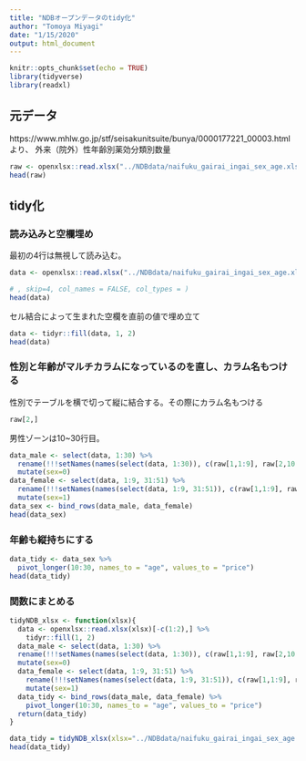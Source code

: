 ```yaml
---
title: "NDBオープンデータのtidy化"
author: "Tomoya Miyagi"
date: "1/15/2020"
output: html_document
---
```


```r
knitr::opts_chunk$set(echo = TRUE)
library(tidyverse)
library(readxl)
```

## 元データ

https://www.mhlw.go.jp/stf/seisakunitsuite/bunya/0000177221_00003.htmlより、 外来（院外）性年齢別薬効分類別数量

```r
raw <- openxlsx::read.xlsx("../NDBdata/naifuku_gairai_ingai_sex_age.xlsx")
head(raw)
```

## tidy化

### 読み込みと空欄埋め

最初の4行は無視して読み込む。

```r
data <- openxlsx::read.xlsx("../NDBdata/naifuku_gairai_ingai_sex_age.xlsx")[-c(1:2),]

# , skip=4, col_names = FALSE, col_types = )
head(data)
```

セル結合によって生まれた空欄を直前の値で埋め立て

```r
data <- tidyr::fill(data, 1, 2)
head(data)
```


### 性別と年齢がマルチカラムになっているのを直し、カラム名もつける

性別でテーブルを横で切って縦に結合する。その際にカラム名もつける

```r
raw[2,]
```

男性ゾーンは10~30行目。

```r
data_male <- select(data, 1:30) %>%
  rename(!!!setNames(names(select(data, 1:30)), c(raw[1,1:9], raw[2,10:30]))) %>%
  mutate(sex=0)
data_female <- select(data, 1:9, 31:51) %>%
  rename(!!!setNames(names(select(data, 1:9, 31:51)), c(raw[1,1:9], raw[2,10:30]))) %>% 
  mutate(sex=1)
data_sex <- bind_rows(data_male, data_female)
head(data_sex)
```

### 年齢も縦持ちにする

```r
data_tidy <- data_sex %>% 
  pivot_longer(10:30, names_to = "age", values_to = "price")
head(data_tidy)
```

### 関数にまとめる

```r
tidyNDB_xlsx <- function(xlsx){
  data <- openxlsx::read.xlsx(xlsx)[-c(1:2),] %>% 
    tidyr::fill(1, 2)
  data_male <- select(data, 1:30) %>%
  rename(!!!setNames(names(select(data, 1:30)), c(raw[1,1:9], raw[2,10:30]))) %>%
  mutate(sex=0)
  data_female <- select(data, 1:9, 31:51) %>%
    rename(!!!setNames(names(select(data, 1:9, 31:51)), c(raw[1,1:9], raw[2,10:30]))) %>% 
    mutate(sex=1)
  data_tidy <- bind_rows(data_male, data_female) %>% 
    pivot_longer(10:30, names_to = "age", values_to = "price")
  return(data_tidy)
}
```

```r
data_tidy = tidyNDB_xlsx(xlsx="../NDBdata/naifuku_gairai_ingai_sex_age.xlsx")
head(data_tidy)
```

